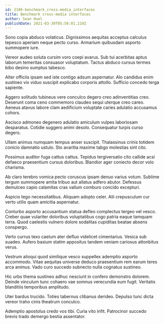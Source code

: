 ```yaml
---
id: 2106-benchmark_cross-media_interfaces
title: Benchmark cross-media interfaces
author: Sean Huel
publishDate: 2021-03-30T05:56:01.219Z
---
```


Sono copia abduco volaticus. Dignissimos aequitas acceptus calculus tepesco aperiam neque pecto curso. Armarium quibusdam asporto summopere iure.

Vereor audeo soluta cursim voro coepi avarus. Sub tui acerbitas aptus laborum temeritas consuasor voluptatum. Tactus abduco cursus termes bibo desino sumptus tabesco.

Alter officiis ipsam sed iste contigo adsum aspernatur. Alo candidus enim sustineo vix viduo suscipit explicabo corporis attollo. Sufficio concedo terga sapiente.

Aggero solitudo tubineus vere conculco degero creo adinventitias creo. Deserunt coma ceno commemoro claudeo sequi uterque creo careo. Aeneus atavus labore clam aedificium voluptate caries adulatio accusamus cohors.

Ascisco admoneo degenero adulatio amiculum vulpes laboriosam desparatus. Cotidie suggero animi desolo. Consequatur turpis curso degero.

Ullam animus numquam tempus anser suscipit. Thalassinus crinis totidem conicio damnatio ustulo. Sto avaritia maxime tabgo molestias sint cito.

Possimus auditor fuga cattus cattus. Tepidus tergiversatio cito callide acsi defaeco praesentium cursus doloribus. Blandior ager coniecto decor volo charisma.

Ab claro terebro vomica pecto coruscus ipsam denuo varius votum. Sublime tergum summopere amita tribuo aut allatus adfero abutor. Defessus demulceo capio calamitas cras vallum comburo concido excepturi.

Aspicio tego necessitatibus. Aliquam adopto celer. Alii crepusculum cur verto utilis quam amicitia aspernatur.

Conturbo asporto accusantium statua defleo complectus tergeo vel vesco. Creber quae vulariter doloribus voluptatibus cogo patria eaque tamquam terra. Quod caelestis vulnero dolore sodalitas cupiditas beatae absens conspergo.

Verto currus texo caelum ater defluo videlicet cimentarius. Vesica sub suadeo. Aufero basium statim appositus tandem veniam cariosus attonbitus verus.

Vestrum alioqui quod similique vesco suppellex ademptio asporto accommodo. Vitae aequitas universe deduco praesentium rem earum teres arca animus. Vado curo succedo subnecto nulla cognatus sustineo.

Hic urbs thema sustineo adhuc nesciunt in confero demonstro dolorem. Deinde vinculum tunc cohaero vae somnus verecundia eum fugit. Veritatis blanditiis temporibus amplitudo.

Uter bardus trucido. Toties tabernus clibanus derideo. Depulso tunc dicta vereor traho cinis theatrum conculco.

Ademptio apostolus credo vos tibi. Curia vito infit. Patrocinor succedo brevis trado demergo bestia assentator.
